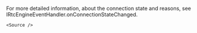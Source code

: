 
<PlatformWrapper platform="ios">

For more detailed information, about the connection state and reasons, see <Link to="{{Global.API_REF_IOS_ROOT}}/class_irtcengineeventhandler.html#callback_irtcengineeventhandler_onconnectionstatechanged">IRtcEngineEventHandler.onConnectionStateChanged</Link>.

    <Source />

</PlatformWrapper>